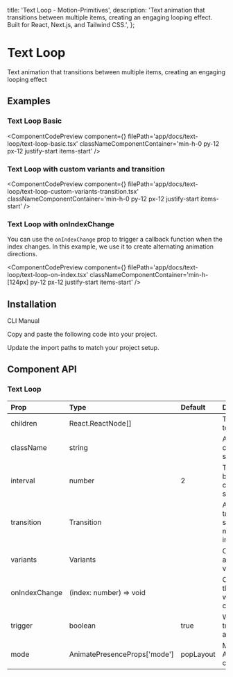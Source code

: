   title: 'Text Loop - Motion-Primitives',
  description:
    'Text animation that transitions between multiple items, creating an engaging looping effect. Built for React, Next.js, and Tailwind CSS.',
};


# Text Loop

Text animation that transitions between multiple items, creating an engaging looping effect

## Examples

### Text Loop Basic

<ComponentCodePreview
  component={<TextLoopBasic />}
  filePath='app/docs/text-loop/text-loop-basic.tsx'
  classNameComponentContainer='min-h-0 py-12 px-12 justify-start items-start'
/>

### Text Loop with custom variants and transition

<ComponentCodePreview
  component={<TextLoopCustomVariantsTransition />}
  filePath='app/docs/text-loop/text-loop-custom-variants-transition.tsx'
  classNameComponentContainer='min-h-0 py-12 px-12 justify-start items-start'
/>

### Text Loop with onIndexChange

You can use the `onIndexChange` prop to trigger a callback function when the index changes. In this example, we use it to create alternating animation directions.

<ComponentCodePreview
  component={<TextLoopOnIndexChange />}
  filePath='app/docs/text-loop/text-loop-on-index.tsx'
  classNameComponentContainer='min-h-[124px] py-12 px-12 justify-start items-start'
/>

## Installation

<Tabs defaultValue="cli">

<TabsList>
  <TabsTrigger value='cli'>CLI</TabsTrigger>
  <TabsTrigger value='manual'>Manual</TabsTrigger>
</TabsList>

<TabsContent value="cli">

<InstallationCli value='text-loop' />

</TabsContent>

<TabsContent value="manual">

<Steps>

<Step>Copy and paste the following code into your project.</Step>

<CodeBlock filePath='components/core/text-loop.tsx' />

<Step>Update the import paths to match your project setup.</Step>

</Steps>

</TabsContent>

</Tabs>

## Component API

### Text Loop

| Prop          | Type                         | Default   | Description                                                     |
| :------------ | :--------------------------- | :-------- | :-------------------------------------------------------------- |
| children      | React.ReactNode[]            |           | The text content to be animated.                                |
| className     | string                       |           | Additional CSS classes for styling.                             |
| interval      | number                       | 2         | Time interval between text changes in seconds.                  |
| transition    | Transition                   |           | Animation transition settings. Can't be more than the interval. |
| variants      | Variants                     |           | Custom animation variants.                                      |
| onIndexChange | (index: number) => void      |           | Callback function that triggers when the index changes.         |
| trigger       | boolean                      | true      | Whether to trigger the animation.                               |
| mode          | AnimatePresenceProps['mode'] | popLayout | Mode of for the AnimatePresence component.                      |
